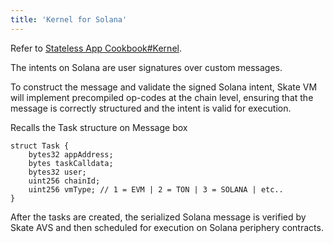 ```yaml
---
title: 'Kernel for Solana'
---
```


Refer to [Stateless App Cookbook#Kernel](/developers/stateless-app-cookbook#kernel).

The intents on Solana are user signatures over custom messages.

To construct the message and validate the signed Solana intent, Skate VM will implement precompiled op-codes at the chain level, ensuring that the message is correctly structured and the intent is valid for execution.

Recalls the Task structure on Message box

```solidity IMessageBox.sol
struct Task {
    bytes32 appAddress;
    bytes taskCalldata;
    bytes32 user;
    uint256 chainId;
    uint256 vmType; // 1 = EVM | 2 = TON | 3 = SOLANA | etc..
}
```


After the tasks are created, the serialized Solana message is verified by Skate AVS and then scheduled for execution on Solana periphery contracts.
